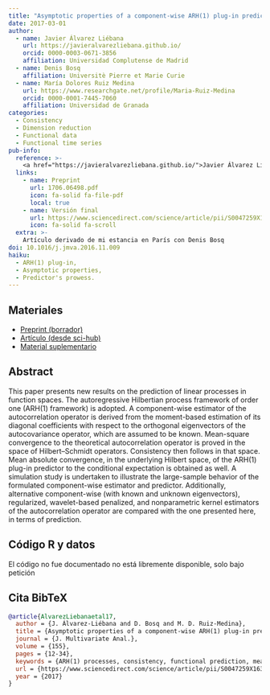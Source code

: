 ```yaml
---
title: "Asymptotic properties of a component-wise ARH(1) plug-in predictor"
date: 2017-03-01
author:
  - name: Javier Álvarez Liébana
    url: https://javieralvarezliebana.github.io/
    orcid: 0000-0003-0671-3856
    affiliation: Universidad Complutense de Madrid
  - name: Denis Bosq
    affiliation: Universitè Pierre et Marie Curie
  - name: María Dolores Ruiz Medina
    url: https://www.researchgate.net/profile/Maria-Ruiz-Medina
    orcid: 0000-0001-7445-7060
    affiliation: Universidad de Granada
categories: 
  - Consistency
  - Dimension reduction
  - Functional data
  - Functional time series
pub-info:
  reference: >-
    <a href="https://javieralvarezliebana.github.io/">Javier Álvarez Liébana</a>, Denis Bosq, <a href="https://www.researchgate.net/profile/Maria-Ruiz-Medina">María Dolores Ruiz Medina</a>, «Asymptotic properties of a component-wise ARH(1) plug-in predictor», <em>J. Multivariate Anal.</em> 155, 12–34 (2017), doi: <a href="https://doi.org/10.1016/j.jmva.2016.11.009"><code>10.1016/j.jmva.2016.11.009</code></a>
  links:
    - name: Preprint
      url: 1706.06498.pdf
      icon: fa-solid fa-file-pdf
      local: true
    - name: Versión final
      url: https://www.sciencedirect.com/science/article/pii/S0047259X16301737
      icon: fa-solid fa-scroll
  extra: >-
    Artículo derivado de mi estancia en París con Denis Bosq
doi: 10.1016/j.jmva.2016.11.009
haiku:
  - ARH(1) plug-in,
  - Asymptotic properties,
  - Predictor's prowess.
---
```


## Materiales

- [Preprint (borrador)](1706.06498.pdf)
- [Artículo (desde sci-hub)](10.1016@j.jmva.2016.11.009.pdf)
- [Material suplementario](1-s2.0-S0047259X16301737-mmc1.pdf)


## Abstract

This paper presents new results on the prediction of linear processes in function spaces. The autoregressive Hilbertian process framework of order one (ARH(1) framework) is adopted. A component-wise estimator of the autocorrelation operator is derived from the moment-based estimation of its diagonal coefficients with respect to the orthogonal eigenvectors of the autocovariance operator, which are assumed to be known. Mean-square convergence to the theoretical autocorrelation operator is proved in the space of Hilbert–Schmidt operators. Consistency then follows in that space. Mean absolute convergence, in the underlying Hilbert space, of the ARH(1) plug-in predictor to the conditional expectation is obtained as well. A simulation study is undertaken to illustrate the large-sample behavior of the formulated component-wise estimator and predictor. Additionally, alternative component-wise (with known and unknown eigenvectors), regularized, wavelet-based penalized, and nonparametric kernel estimators of the autocorrelation operator are compared with the one presented here, in terms of prediction.

## Código R y datos

El código no fue documentado no está libremente disponible, solo bajo petición

## Cita BibTeX

```bibtex
@article{AlvarezLiebanaetal17,
  author = {J. Álvarez-Liébana and D. Bosq and M. D. Ruiz-Medina},
  title = {Asymptotic properties of a component-wise ARH(1) plug-in predictor},
  journal = {J. Multivariate Anal.},
  volume = {155},
  pages = {12-34},
  keywords = {ARH(1) processes, consistency, functional prediction, mean absolute and quadratic convergence},
  url = {https://www.sciencedirect.com/science/article/pii/S0047259X16301737},
  year = {2017}
}
```